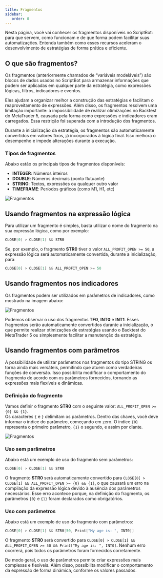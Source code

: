 ```yaml
---
title: Fragmentos
sidebar:
   order: 0
---
```



Nesta página, você vai conhecer os fragmentos disponíveis no ScriptBot: para que servem, como funcionam e de que forma podem facilitar suas automatizações. Entenda também como esses recursos aceleram o desenvolvimento de estratégias de forma prática e eficiente.

## O que são fragmentos?

Os fragmentos (anteriormente chamados de “variáveis modeláveis”) são blocos de dados usados no ScriptBot para armazenar informações que podem ser aplicadas em qualquer parte da estratégia, como expressões lógicas, filtros, indicadores e eventos.

Eles ajudam a organizar melhor a construção das estratégias e facilitam o reaproveitamento de expressões. Além disso, os fragmentos resolvem uma limitação importante: a impossibilidade de realizar otimizações no Backtest do MetaTrader 5, causada pela forma como expressões e indicadores eram carregados. Essa restrição foi superada com a introdução dos fragmentos.

Durante a inicialização da estratégia, os fragmentos são automaticamente convertidos em valores fixos, já incorporados à lógica final. Isso melhora o desempenho e impede alterações durante a execução.

### Tipos de fragmentos

Abaixo estão os principais tipos de fragmentos disponíveis:

-  **INTEGER**: Números inteiros
-  **DOUBLE**: Números decimais (ponto flutuante)
-  **STRING**: Textos, expressões ou qualquer outro valor
-  **TIMEFRAME**: Períodos gráficos (como M1, H1, etc)

<ImgFrame>![Fragmentos](@src/assets/Fragments.png)</ImgFrame>

## Usando fragmentos na expressão lógica

Para utilizar um fragmento é simples, basta utilizar o nome do fragmento na sua expressão lógica, como por exemplo:

```java
CLOSE[0] > CLOSE[1] && STR0
```

Se, por exemplo, o fragmento **STR0** tiver o valor `ALL_PROFIT_OPEN >= 50`, a expressão lógica será automaticamente convertida, durante a inicialização, para:

```java
CLOSE[0] > CLOSE[1] && ALL_PROFIT_OPEN >= 50
```

## Usando fragmentos nos indicadores

Os fragmentos podem ser utilizados em parâmetros de indicadores, como mostrado na imagem abaixo:

<ImgFrame>![Fragmentos](@src/assets/Ind0.png)</ImgFrame>

Podemos observar o uso dos fragmentos **TF0**, **INT0** e **INT1**. Esses fragmentos serão automaticamente convertidos durante a inicialização, o que permite realizar otimizações de estratégias usando o Backtest do MetaTrader 5 ou simplesmente facilitar a manutenção da estratégia.

## Usando fragmentos com parâmetros

A possibilidade de utilizar parâmetros nos fragmentos do tipo STRING os torna ainda mais versáteis, permitindo que atuem como verdadeiras funções de conversão. Isso possibilita modificar o comportamento do fragmento de acordo com os parâmetros fornecidos, tornando as expressões mais flexíveis e dinâmicas.

### Definição do fragmento

Vamos definir o fragmento **STR0** com o seguinte valor: `ALL_PROFIT_OPEN >= {0} && {1}`.  
Os caracteres `{` e `}` delimitam os parâmetros. Dentro das chaves, você deve informar o índice do parâmetro, começando em zero. O índice `{0}` representa o primeiro parâmetro, `{1}` o segundo, e assim por diante.

<ImgFrame>![Fragmentos](@src/assets/FragmentStrParam.png)</ImgFrame>

### Uso sem parâmetros

Abaixo está um exemplo de uso do fragmento sem parâmetros:

```java
CLOSE[0] > CLOSE[1] && STR0
```

O fragmento **STR0** será automaticamente convertido para `CLOSE[0] > CLOSE[1] && ALL_PROFIT_OPEN >= {0} && {1}`, o que causará um erro na compilação da expressão lógica devido à ausência dos parâmetros necessários. Esse erro acontece porque, na definição do fragmento, os parâmetros `{0}` e `{1}` foram declarados como obrigatórios.

### Uso com parâmetros

Abaixo está um exemplo de uso do fragmento com parâmetros:

```java
CLOSE[0] > CLOSE[1] && STR0[50, Print["My age is: ", INT0]]
```

O fragmento **STR0** será convertido para `CLOSE[0] > CLOSE[1] && ALL_PROFIT_OPEN >= 50 && Print["My age is: ", INT0]`. Nenhum erro ocorrerá, pois todos os parâmetros foram fornecidos corretamente.

De modo geral, o uso de parâmetros permite criar expressões mais complexas e flexíveis. Além disso, possibilita modificar o comportamento da expressão de forma dinâmica, conforme os valores passados.
